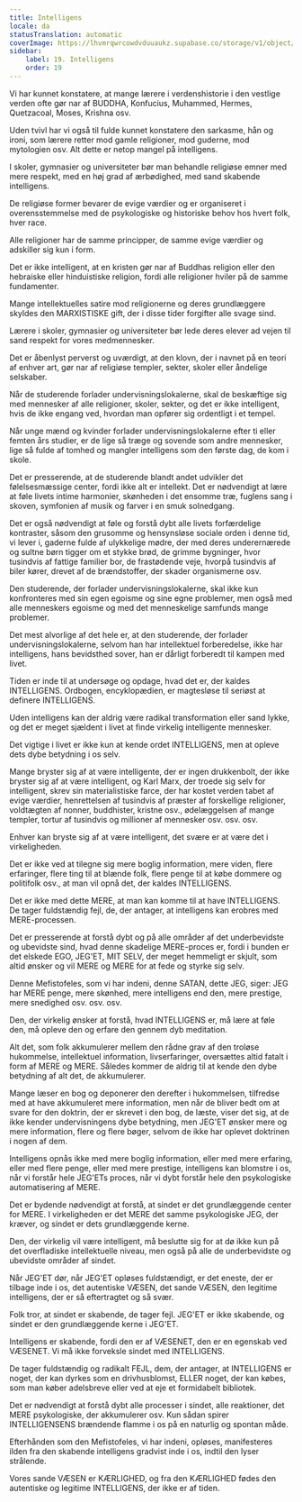 ```yaml
---
title: Intelligens
locale: da
statusTranslation: automatic
coverImage: https://lhvmrqwrcowdvduuaukz.supabase.co/storage/v1/object/public/strapi-uploads/small_cover-educacion-fundamental.webp-2d51a7828a2b1309555be27f7e2a61a0.webp
sidebar:
    label: 19. Intelligens
    order: 19
---
```

Vi har kunnet konstatere, at mange lærere i verdenshistorie i den vestlige verden ofte gør nar af BUDDHA, Konfucius, Muhammed, Hermes, Quetzacoal, Moses, Krishna osv.

Uden tvivl har vi også til fulde kunnet konstatere den sarkasme, hån og ironi, som lærere retter mod gamle religioner, mod guderne, mod mytologien osv. Alt dette er netop mangel på intelligens.

I skoler, gymnasier og universiteter bør man behandle religiøse emner med mere respekt, med en høj grad af ærbødighed, med sand skabende intelligens.

De religiøse former bevarer de evige værdier og er organiseret i overensstemmelse med de psykologiske og historiske behov hos hvert folk, hver race.

Alle religioner har de samme principper, de samme evige værdier og adskiller sig kun i form.

Det er ikke intelligent, at en kristen gør nar af Buddhas religion eller den hebraiske eller hinduistiske religion, fordi alle religioner hviler på de samme fundamenter.

Mange intellektuelles satire mod religionerne og deres grundlæggere skyldes den MARXISTISKE gift, der i disse tider forgifter alle svage sind.

Lærere i skoler, gymnasier og universiteter bør lede deres elever ad vejen til sand respekt for vores medmennesker.

Det er åbenlyst perverst og uværdigt, at den klovn, der i navnet på en teori af enhver art, gør nar af religiøse templer, sekter, skoler eller åndelige selskaber.

Når de studerende forlader undervisningslokalerne, skal de beskæftige sig med mennesker af alle religioner, skoler, sekter, og det er ikke intelligent, hvis de ikke engang ved, hvordan man opfører sig ordentligt i et tempel.

Når unge mænd og kvinder forlader undervisningslokalerne efter ti eller femten års studier, er de lige så træge og sovende som andre mennesker, lige så fulde af tomhed og mangler intelligens som den første dag, de kom i skole.

Det er presserende, at de studerende blandt andet udvikler det følelsesmæssige center, fordi ikke alt er intellekt. Det er nødvendigt at lære at føle livets intime harmonier, skønheden i det ensomme træ, fuglens sang i skoven, symfonien af musik og farver i en smuk solnedgang.

Det er også nødvendigt at føle og forstå dybt alle livets forfærdelige kontraster, såsom den grusomme og hensynsløse sociale orden i denne tid, vi lever i, gaderne fulde af ulykkelige mødre, der med deres underernærede og sultne børn tigger om et stykke brød, de grimme bygninger, hvor tusindvis af fattige familier bor, de frastødende veje, hvorpå tusindvis af biler kører, drevet af de brændstoffer, der skader organismerne osv.

Den studerende, der forlader undervisningslokalerne, skal ikke kun konfronteres med sin egen egoisme og sine egne problemer, men også med alle menneskers egoisme og med det menneskelige samfunds mange problemer.

Det mest alvorlige af det hele er, at den studerende, der forlader undervisningslokalerne, selvom han har intellektuel forberedelse, ikke har intelligens, hans bevidsthed sover, han er dårligt forberedt til kampen med livet.

Tiden er inde til at undersøge og opdage, hvad det er, der kaldes INTELLIGENS. Ordbogen, encyklopædien, er magtesløse til seriøst at definere INTELLIGENS.

Uden intelligens kan der aldrig være radikal transformation eller sand lykke, og det er meget sjældent i livet at finde virkelig intelligente mennesker.

Det vigtige i livet er ikke kun at kende ordet INTELLIGENS, men at opleve dets dybe betydning i os selv.

Mange bryster sig af at være intelligente, der er ingen drukkenbolt, der ikke bryster sig af at være intelligent, og Karl Marx, der troede sig selv for intelligent, skrev sin materialistiske farce, der har kostet verden tabet af evige værdier, henrettelsen af tusindvis af præster af forskellige religioner, voldtægten af nonner, buddhister, kristne osv., ødelæggelsen af mange templer, tortur af tusindvis og millioner af mennesker osv. osv. osv.

Enhver kan bryste sig af at være intelligent, det svære er at være det i virkeligheden.

Det er ikke ved at tilegne sig mere boglig information, mere viden, flere erfaringer, flere ting til at blænde folk, flere penge til at købe dommere og politifolk osv., at man vil opnå det, der kaldes INTELLIGENS.

Det er ikke med dette MERE, at man kan komme til at have INTELLIGENS. De tager fuldstændig fejl, de, der antager, at intelligens kan erobres med MERE-processen.

Det er presserende at forstå dybt og på alle områder af det underbevidste og ubevidste sind, hvad denne skadelige MERE-proces er, fordi i bunden er det elskede EGO, JEG'ET, MIT SELV, der meget hemmeligt er skjult, som altid ønsker og vil MERE og MERE for at fede og styrke sig selv.

Denne Mefistofeles, som vi har indeni, denne SATAN, dette JEG, siger: JEG har MERE penge, mere skønhed, mere intelligens end den, mere prestige, mere snedighed osv. osv. osv.

Den, der virkelig ønsker at forstå, hvad INTELLIGENS er, må lære at føle den, må opleve den og erfare den gennem dyb meditation.

Alt det, som folk akkumulerer mellem den rådne grav af den troløse hukommelse, intellektuel information, livserfaringer, oversættes altid fatalt i form af MERE og MERE. Således kommer de aldrig til at kende den dybe betydning af alt det, de akkumulerer.

Mange læser en bog og deponerer den derefter i hukommelsen, tilfredse med at have akkumuleret mere information, men når de bliver bedt om at svare for den doktrin, der er skrevet i den bog, de læste, viser det sig, at de ikke kender undervisningens dybe betydning, men JEG'ET ønsker mere og mere information, flere og flere bøger, selvom de ikke har oplevet doktrinen i nogen af dem.

Intelligens opnås ikke med mere boglig information, eller med mere erfaring, eller med flere penge, eller med mere prestige, intelligens kan blomstre i os, når vi forstår hele JEG'ETs proces, når vi dybt forstår hele den psykologiske automatisering af MERE.

Det er bydende nødvendigt at forstå, at sindet er det grundlæggende center for MERE. I virkeligheden er det MERE det samme psykologiske JEG, der kræver, og sindet er dets grundlæggende kerne.

Den, der virkelig vil være intelligent, må beslutte sig for at dø ikke kun på det overfladiske intellektuelle niveau, men også på alle de underbevidste og ubevidste områder af sindet.

Når JEG'ET dør, når JEG'ET opløses fuldstændigt, er det eneste, der er tilbage inde i os, det autentiske VÆSEN, det sande VÆSEN, den legitime intelligens, der er så eftertragtet og så svær.

Folk tror, at sindet er skabende, de tager fejl. JEG'ET er ikke skabende, og sindet er den grundlæggende kerne i JEG'ET.

Intelligens er skabende, fordi den er af VÆSENET, den er en egenskab ved VÆSENET. Vi må ikke forveksle sindet med INTELLIGENS.

De tager fuldstændig og radikalt FEJL, dem, der antager, at INTELLIGENS er noget, der kan dyrkes som en drivhusblomst, ELLER noget, der kan købes, som man køber adelsbreve eller ved at eje et formidabelt bibliotek.

Det er nødvendigt at forstå dybt alle processer i sindet, alle reaktioner, det MERE psykologiske, der akkumulerer osv. Kun sådan spirer INTELLIGENSENS brændende flamme i os på en naturlig og spontan måde.

Efterhånden som den Mefistofeles, vi har indeni, opløses, manifesteres ilden fra den skabende intelligens gradvist inde i os, indtil den lyser strålende.

Vores sande VÆSEN er KÆRLIGHED, og fra den KÆRLIGHED fødes den autentiske og legitime INTELLIGENS, der ikke er af tiden.

